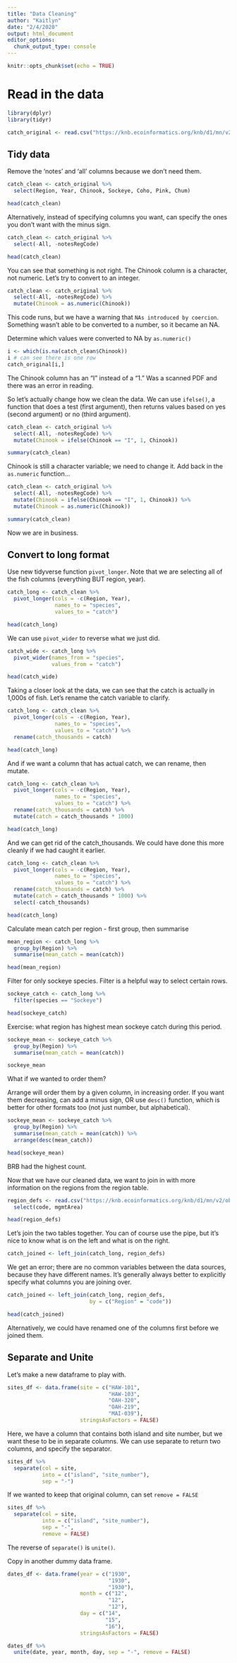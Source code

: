 ```yaml
---
title: "Data Cleaning"
author: "Kaitlyn"
date: "2/4/2020"
output: html_document
editor_options: 
  chunk_output_type: console
---
```


```r
knitr::opts_chunk$set(echo = TRUE)
```

# Read in the data

```r
library(dplyr)
library(tidyr)
```

```r
catch_original <- read.csv("https://knb.ecoinformatics.org/knb/d1/mn/v2/object/df35b.302.1", stringsAsFactors = FALSE)
```


## Tidy data

Remove the 'notes' and 'all' columns because we don't need them.

```r
catch_clean <- catch_original %>%
  select(Region, Year, Chinook, Sockeye, Coho, Pink, Chum)

head(catch_clean)
```

Alternatively, instead of specifying columns you want, can specify the ones you don't want with the minus sign.

```r
catch_clean <- catch_original %>%
  select(-All, -notesRegCode)

head(catch_clean)
```

You can see that something is not right. The Chinook column is a character, not numeric. Let's try to convert to an integer.

```r
catch_clean <- catch_original %>%
  select(-All, -notesRegCode) %>%
  mutate(Chinook = as.numeric(Chinook))
```

This code runs, but we have a warning that `NAs introduced by coercion`. Something wasn't able to be converted to a number, so it became an NA.

Determine which values were converted to NA by `as.numeric()`

```r
i <- which(is.na(catch_clean$Chinook))
i # can see there is one row
catch_original[i,] 
```

The Chinook column has an "I" instead of a "1." Was a scanned PDF and there was an error in reading. 

So let's actually change how we clean the data. We can use `ifelse()`, a function that does a test (first argument), then returns values based on yes (second argument) or no (third argument).

```r
catch_clean <- catch_original %>%
  select(-All, -notesRegCode) %>%
  mutate(Chinook = ifelse(Chinook == "I", 1, Chinook))

summary(catch_clean)
```

Chinook is still a character variable; we need to change it. Add back in the `as.numeric` function...

```r
catch_clean <- catch_original %>%
  select(-All, -notesRegCode) %>%
  mutate(Chinook = ifelse(Chinook == "I", 1, Chinook)) %>%
  mutate(Chinook = as.numeric(Chinook))

summary(catch_clean)
```

Now we are in business.

## Convert to long format

Use new tidyverse function `pivot_longer`. 
Note that we are selecting all of the fish columns (everything BUT region, year).
```r
catch_long <- catch_clean %>% 
  pivot_longer(cols = -c(Region, Year), 
               names_to = "species",
               values_to = "catch")

head(catch_long)
```

We can use `pivot_wider` to reverse what we just did.

```r
catch_wide <- catch_long %>% 
  pivot_wider(names_from = "species",
              values_from = "catch")

head(catch_wide)
```

Taking a closer look at the data, we can see that the catch is actually in 1,000s of fish. Let's rename the catch variable to clarify.

```r
catch_long <- catch_clean %>% 
  pivot_longer(cols = -c(Region, Year), 
               names_to = "species",
               values_to = "catch") %>% 
  rename(catch_thousands = catch)

head(catch_long)
```

And if we want a column that has actual catch, we can rename, then mutate.

```r
catch_long <- catch_clean %>% 
  pivot_longer(cols = -c(Region, Year), 
               names_to = "species",
               values_to = "catch") %>% 
  rename(catch_thousands = catch) %>% 
  mutate(catch = catch_thousands * 1000)

head(catch_long)
```

And we can get rid of the catch_thousands. We could have done this more cleanly if we had caught it earlier.

```r
catch_long <- catch_clean %>% 
  pivot_longer(cols = -c(Region, Year), 
               names_to = "species",
               values_to = "catch") %>% 
  rename(catch_thousands = catch) %>% 
  mutate(catch = catch_thousands * 1000) %>%
  select(-catch_thousands)

head(catch_long)
```

Calculate mean catch per region - first group, then summarise

```r
mean_region <- catch_long %>% 
  group_by(Region) %>%
  summarise(mean_catch = mean(catch))

head(mean_region)
```

Filter for only sockeye species. Filter is a helpful way to select certain rows.

```r
sockeye_catch <- catch_long %>%
  filter(species == "Sockeye")

head(sockeye_catch)
```

Exercise: what region has highest mean sockeye catch during this period.

```r
sockeye_mean <- sockeye_catch %>%
  group_by(Region) %>%
  summarise(mean_catch = mean(catch))

sockeye_mean
```

What if we wanted to order them?

Arrange will order them by a given column, in increasing order. If you want them decreasing, can add a minus sign, OR use `desc()` function, which is better for other formats too (not just number, but alphabetical).

```r
sockeye_mean <- sockeye_catch %>%
  group_by(Region) %>%
  summarise(mean_catch = mean(catch)) %>% 
  arrange(desc(mean_catch))

head(sockeye_mean)
```

BRB had the highest count.

Now that we have our cleaned data, we want to join in with more information on the regions from the region table.

```r
region_defs <- read.csv("https://knb.ecoinformatics.org/knb/d1/mn/v2/object/df35b.303.1", stringsAsFactors = FALSE) %>%
  select(code, mgmtArea)

head(region_defs)
```

Let's join the two tables together. You can of course use the pipe, but it's nice to know what is on the left and what is on the right.

```r
catch_joined <- left_join(catch_long, region_defs)
```

We get an error; there are no common variables between the data sources, because they have different names. It's generally always better to explicitly specify what columns you are joining over.

```r
catch_joined <- left_join(catch_long, region_defs,
                          by = c("Region" = "code"))

head(catch_joined)
```

Alternatively, we could have renamed one of the columns first before we joined them.

## Separate and Unite

Let's make a new dataframe to play with.

```r
sites_df <- data.frame(site = c("HAW-101",
                                "HAW-103",
                                "OAH-320",
                                "OAH-219",
                                "MAI-039"),
                       stringsAsFactors = FALSE)
```

Here, we have a column that contains both island and site number, but we want these to be in separate columns. We can use separate to return two columns, and specify the separator.

```r
sites_df %>% 
  separate(col = site, 
           into = c("island", "site_number"), 
           sep = "-")
```

If we wanted to keep that original column, can set `remove = FALSE`

```r
sites_df %>% 
  separate(col = site, 
           into = c("island", "site_number"), 
           sep = "-",
           remove = FALSE)
```

The reverse of `separate()` is `unite()`.

Copy in another dummy data frame.

```r
dates_df <- data.frame(year = c("1930",
                                "1930",
                                "1930"),
                       month = c("12",
                                "12",
                                "12"),
                       day = c("14",
                               "15",
                               "16"),
                       stringsAsFactors = FALSE)
```

```r
dates_df %>% 
  unite(date, year, month, day, sep = "-", remove = FALSE)
```

